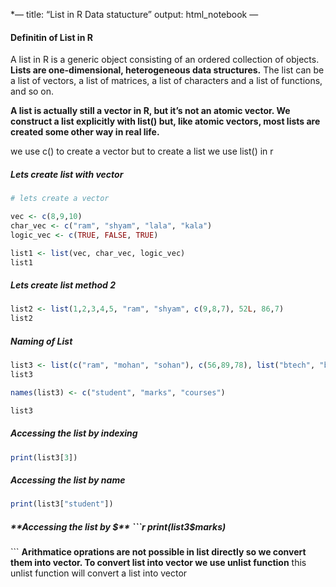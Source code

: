 *---
title: "List in R Data statucture"
output: html_notebook
---

#### Definitin of List in R
A list in R is a generic object consisting of an ordered collection of objects. **Lists are one-dimensional, heterogeneous data structures.** The list can be a list of vectors, a list of matrices, a list of characters and a list of functions, and so on.

**A list is actually still a vector in R, but it's not an atomic vector. We construct a list explicitly with list() but, like atomic vectors, most lists are created some other way in real life.**

we use c() to create a vector but to create a list we use list() in r

##### **Lets create list with vector**


```r
# lets create a vector

vec <- c(8,9,10)
char_vec <- c("ram", "shyam", "lala", "kala")
logic_vec <- c(TRUE, FALSE, TRUE)

list1 <- list(vec, char_vec, logic_vec)
list1
```

##### **Lets create list method 2**
```r
list2 <- list(1,2,3,4,5, "ram", "shyam", c(9,8,7), 52L, 86,7)
list2
```

##### **Naming of List**

```r
list3 <- list(c("ram", "mohan", "sohan"), c(56,89,78), list("btech", "bsc", "ba"))
list3

names(list3) <- c("student", "marks", "courses")

list3

```
##### **Accessing the list by indexing**

```r
print(list3[3])
```
##### **Accessing the list by name**
```r
print(list3["student"])
```
##### **Accessing the list by $**
```r
print(list3$marks)
```
**Arithmatice oprations are not possible in list directly so we convert them into vector. To convert list into vector we use unlist function**
this unlist function will convert a list into vector


